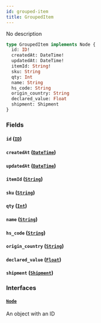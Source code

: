 ```yaml
---
id: grouped-item
title: GroupedItem
---
```


No description

```graphql
type GroupedItem implements Node {
  id: ID!
  createdAt: DateTime!
  updatedAt: DateTime!
  itemId: String!
  sku: String
  qty: Int
  name: String
  hs_code: String
  origin_country: String
  declared_value: Float
  shipment: Shipment
}
```

### Fields

#### `id` ([`ID`](../../order-view-service/scalars/id))

#### `createdAt` ([`DateTime`](../../order-view-service/scalars/date-time))

#### `updatedAt` ([`DateTime`](../../order-view-service/scalars/date-time))

#### `itemId` ([`String`](../../order-view-service/scalars/string))

#### `sku` ([`String`](../../order-view-service/scalars/string))

#### `qty` ([`Int`](../../order-view-service/scalars/int))

#### `name` ([`String`](../../order-view-service/scalars/string))

#### `hs_code` ([`String`](../../order-view-service/scalars/string))

#### `origin_country` ([`String`](../../order-view-service/scalars/string))

#### `declared_value` ([`Float`](../../order-view-service/scalars/float))

#### `shipment` ([`Shipment`](../../order-view-service/objects/shipment))

### Interfaces

#### [`Node`](../../order-view-service/interfaces/node)

An object with an ID
